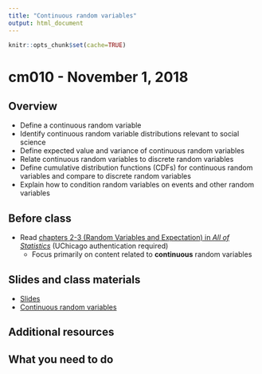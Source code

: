 ```yaml
---
title: "Continuous random variables"
output: html_document
---
```


```r
knitr::opts_chunk$set(cache=TRUE)
```

# cm010 - November 1, 2018

## Overview

* Define a continuous random variable
* Identify continuous random variable distributions relevant to social science
* Define expected value and variance of continuous random variables
* Relate continuous random variables to discrete random variables
* Define cumulative distribution functions (CDFs) for continuous random variables and compare to discrete random variables
* Explain how to condition random variables on events and other random variables

## Before class

* Read [chapters 2-3 (Random Variables and Expectation) in *All of Statistics*](https://link-springer-com.proxy.uchicago.edu/book/10.1007%2F978-0-387-21736-9) (UChicago authentication required)
    * Focus primarily on content related to **continuous** random variables

## Slides and class materials

* [Slides](extras/cm010_slides.html)
* [Continuous random variables](rv-continuous.html)

## Additional resources

## What you need to do

